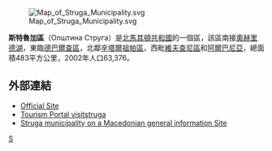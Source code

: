 [[File:Map_of_Struga_Municipality.svg|right]]

'''斯特魯加區'''（Општина Струга）是[[北馬其頓共和國|北馬其頓共和國]]的一個區，該區南接[[奧赫里德湖|奧赫里德湖]]，東臨[[德巴爾查區|德巴爾查區]]，北鄰[[辛塔爾祖帕區|辛塔爾祖帕區]]，西毗[[維夫查尼區|維夫查尼區]]和[[阿爾巴尼亞|阿爾巴尼亞]]，總面積483平方公里，2002年人口63,376。 

==外部連結==
* [http://www.struga.gov.mk/ Official Site] {{Wayback|url=http://www.struga.gov.mk/ |date=20110719094449 }}
* [https://web.archive.org/web/20090122230628/http://visitstruga.com.mk/ Tourism Portal visitstruga]
* [http://www.makedonija.name/municipalities.php?page=struga Struga municipality on a Macedonian general information Site] {{Wayback|url=http://www.makedonija.name/municipalities.php?page=struga |date=20080327010717 }}

{{北馬其頓行政區劃}}

[[Category:北马其顿行政区划|S]]


{{Macedonia-stub}}